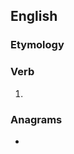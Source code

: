 ==English==

===Etymology===
{{suffix|en|hate|est|nocat=1}}

===Verb===
{{head|en|verb form}}

# {{en-archaic second-person singular of|hate}}

===Anagrams===
* {{anagrams|en|a=aehstt|stathe|thetas}}